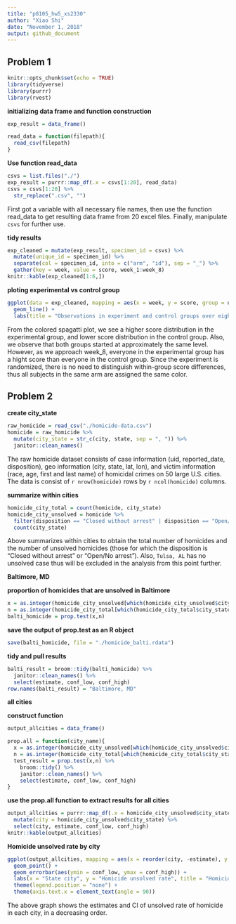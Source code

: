 ```yaml
---
title: "p8105_hw5_xs2330"
author: "Xiao Shi"
date: "November 1, 2018"
output: github_document
---
```


## Problem 1
```r
knitr::opts_chunk$set(echo = TRUE)
library(tidyverse)
library(purrr)
library(rvest)
```
**initializing data frame and function construction**
```r
exp_result = data_frame()

read_data = function(filepath){
  read_csv(filepath)
}
```
**Use function read_data**
```r
csvs = list.files("./")
exp_result = purrr::map_df(.x = csvs[1:20], read_data)
csvs = csvs[1:20] %>%
  str_replace(".csv", "")
```
First got a variable with all necessary file names, then use the function read_data to get resulting data frame from 20 excel files. Finally, manipulate `csvs` for further use.

**tidy results**
```r
exp_cleaned = mutate(exp_result, specimen_id = csvs) %>%
  mutate(unique_id = specimen_id) %>%
  separate(col = specimen_id, into = c("arm", "id"), sep = "_") %>%
  gather(key = week, value = score, week_1:week_8)
knitr::kable(exp_cleaned[1:6,])
```


**ploting experimental vs control group**
```r
ggplot(data = exp_cleaned, mapping = aes(x = week, y = score, group = unique_id, color = arm)) +
  geom_line() +
  labs(title = "Observations in experiment and control groups over eight weeks")
```

From the colored spagatti plot, we see a higher score distribution in the experimental group, and lower score distribution in the control group. Also, we observe that both groups started at approximately the same level. However, as we approach week_8, everyone in the experimental group has a hight score than everyone in the control group. Since the experiment is randomized, there is no need to distinguish within-group score differences, thus all subjects in the same arm are assigned the same color.

## Problem 2
**create city_state**
```r
raw_homicide = read_csv("./homicide-data.csv") 
homicide = raw_homicide %>%
  mutate(city_state = str_c(city, state, sep = ", ")) %>%
  janitor::clean_names()
```
The raw homicide dataset consists of case information (uid, reported_date, disposition), geo information (city, state, lat, lon), and victim information (race, age, first and last name) of homicidal crimes on 50 large U.S. cities. The data is consist of `r nrow(homicide)` rows by `r ncol(homicide)` columns.

**summarize within cities**
```r
homicide_city_total = count(homicide, city_state)
homicide_city_unsolved = homicide %>%
  filter(disposition == "Closed without arrest" | disposition == "Open/No arrest") %>%
  count(city_state)
```
Above summarizes within cities to obtain the total number of homicides and the number of unsolved homicides (those for which the disposition is “Closed without arrest” or “Open/No arrest”). Also, `Tulsa, AL` has no unsolved case thus will be excluded in the analysis from this point further.

**Baltimore, MD**

**proportion of homicides that are unsolved in Baltimore**
```r
x = as.integer(homicide_city_unsolved[which(homicide_city_unsolved$city_state == "Baltimore, MD"),2])
n = as.integer(homicide_city_total[which(homicide_city_total$city_state == "Baltimore, MD"),2])
balti_homicide = prop.test(x,n)
```

**save the output of prop.test as an R object**
```r
save(balti_homicide, file = "./homicide_balti.rdata")
```

**tidy and pull results**
```r
balti_result = broom::tidy(balti_homicide) %>%
  janitor::clean_names() %>%
  select(estimate, conf_low, conf_high)
row.names(balti_result) = "Baltimore, MD"
```

**all cities**

**construct function**
```r
output_allcities = data_frame()

prop.all = function(city_name){
  x = as.integer(homicide_city_unsolved[which(homicide_city_unsolved$city_state == city_name),2])
  n = as.integer(homicide_city_total[which(homicide_city_total$city_state == city_name),2])
  test_result = prop.test(x,n) %>%
    broom::tidy() %>%
    janitor::clean_names() %>%
    select(estimate, conf_low, conf_high)
}
```

**use the prop.all function to extract results for all cities**
```r
output_allcities = purrr::map_df(.x = homicide_city_unsolved$city_state, prop.all) %>%
  mutate(city = homicide_city_unsolved$city_state) %>%
  select(city, estimate, conf_low, conf_high)
knitr::kable(output_allcities)
```

**Homicide unsolved rate by city**
```r
ggplot(output_allcities, mapping = aes(x = reorder(city, -estimate), y = estimate, color = reorder(city, -estimate))) +
  geom_point() +
  geom_errorbar(aes(ymin = conf_low, ymax = conf_high)) +
  labs(x = "State city", y = "Homicide unsolved rate", title = "Homicide unsolved rate by city") +
  theme(legend.position = "none") +
  theme(axis.text.x = element_text(angle = 90))
```

The above graph shows the estimates and CI of unsolved rate of homicide in each city, in a decreasing order.